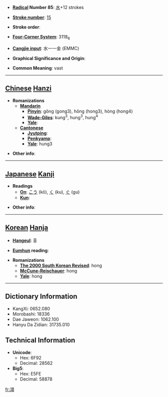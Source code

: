 * '''[[Wiktionary:Chinese radical index| Radical]] Number 85''': [[Wiktionary:Chinese radical index 水|水]]+12 strokes

* '''[[Wiktionary:Chinese total strokes index|Stroke number]]''': [[Wiktionary:Chinese total strokes index 15|15]]

* '''Stroke order''': 

* '''[[Wiktionary:Chinese four corner index|Four-Corner System]]''': 3118<sub>6</sub>

* '''[[Wiktionary:Chinese Cangjie index|Cangjie input]]''': 水一一金 (EMMC)

* '''Graphical Significance and Origin''': 

* '''Common Meaning''': vast

----

== [[Chinese]] [[Hanzi]] ==

* '''Romanizations'''
** '''[[Mandarin]]'''
*** '''[[Pinyin]]''': gǒng (gong3), hǒng (hong3), hòng (hong4)
*** '''[[Wade-Giles]]''': kung<sup>3</sup>, hung<sup>3</sup>, hung<sup>4</sup>
*** '''[[Yale]]''': 
** '''[[Cantonese]]'''
*** '''[[Jyutping]]''':
*** '''[[Penkyamp]]''': 
*** '''[[Yale]]''': hung3

* '''Other info''': 

----

== [[Japanese]] [[Kanji]] ==

* '''Readings'''
** '''[[On]]''': [[こう]] (kō), [[く]] (ku), [[ぐ]] (gu)
** '''[[Kun]]''': 

* '''Other info''':  

----

== [[Korean]] [[Hanja]] ==

* '''[[Hangeul]]''': 홍

* '''[[Eumhun]] reading''': 

* '''Romanizations'''
** '''[[The 2000 South Korean Revised Romanization|The 2000 South Korean Revised]]''': hong
** '''[[McCune-Reischauer]]''': hong
** '''[[Yale]]''': hong

----

== Dictionary Information ==

* KangXi: 0652.080
* Morobashi: 18336
* Dae Jaweon: 1062.100
* Hanyu Da Zidian: 31735.010

== Technical Information ==

* '''Unicode''':
** Hex: 6F92
** Decimal: 28562
* '''Big5''':
** Hex: E5FE
** Decimal: 58878

[[fr:澒]]